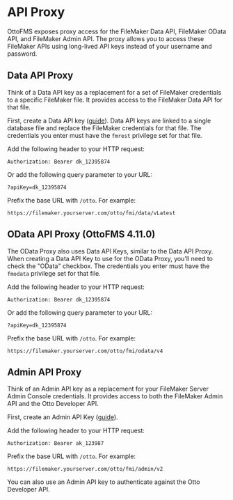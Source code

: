 
# API Proxy

OttoFMS exposes proxy access for the FileMaker Data API, FileMaker OData API, and FileMaker Admin API. The proxy allows you to access these FileMaker APIs using long-lived API keys instead of your username and password.

## Data API Proxy

<Callout type="info">
  Think of a Data API key as a replacement for a set of FileMaker credentials to
  a specific FileMaker file. It provides access to the FileMaker Data API for
  that file.
</Callout>

First, create a Data API key ([guide](/guides/api-keys)). Data API keys are linked to a single database file and replace the FileMaker credentials for that file. The credentials you enter must have the `fmrest` privilege set for that file.

Add the following header to your HTTP request:

```
Authorization: Bearer dk_12395874
```

Or add the following query parameter to your URL:

```
?apiKey=dk_12395874
```

Prefix the base URL with `/otto`. For example:

```
https://filemaker.yourserver.com/otto/fmi/data/vLatest
```

## OData API Proxy (OttoFMS 4.11.0)

The OData Proxy also uses Data API Keys, similar to the Data API Proxy. When creating a Data API Key to use for the OData Proxy, you'll need to check the "OData" checkbox. The credentials you enter must have the `fmodata` privilege set for that file.

Add the following header to your HTTP request:

```
Authorization: Bearer dk_12395874
```

Or add the following query parameter to your URL:

```
?apiKey=dk_12395874
```

Prefix the base URL with `/otto`. For example:

```
https://filemaker.yourserver.com/otto/fmi/odata/v4
```

## Admin API Proxy

<Callout type="info">
  Think of an Admin API key as a replacement for your FileMaker Server Admin
  Console credentials. It provides access to both the FileMaker Admin API and
  the Otto Developer API.
</Callout>

First, create an Admin API Key ([guide](/guides/api-keys)).

Add the following header to your HTTP request:

```
Authorization: Bearer ak_123987
```

Prefix the base URL with `/otto`. For example:

```
https://filemaker.yourserver.com/otto/fmi/admin/v2
```

You can also use an Admin API key to authenticate against the Otto Developer API.
